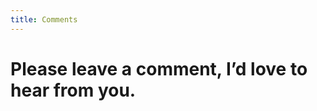 ```yaml
---
title: Comments
---
```


# Please leave a comment, I'd love to hear from you.


<script src="https://utteranc.es/client.js"
        repo="rctilford/personal-rhys-tilford"
        issue-term="pathname"
        label="Comment"
        theme="github-light"
        crossorigin="anonymous"
        async>
</script>